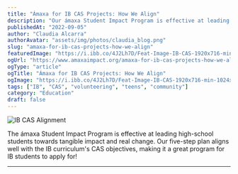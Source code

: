 ```yaml
---
title: "Ámaxa for IB CAS Projects: How We Align"
description: "Our ámaxa Student Impact Program is effective at leading high-school students towards tangible impact and real change. Our five-step plan aligns well with the IB curriculum's CAS objectives, making it a great program for IB students to apply for!"
publishedAt: "2022-09-05"
author: "Claudia Alcarra"
authorAvatar: "assets/img/photos/claudia_blog.png"
slug: "amaxa-for-ib-cas-projects-how-we-align"
featuredImage: "https://i.ibb.co/4J2Lh7D/Feat-Image-IB-CAS-1920x716-min-1024x382.jpg"
ogUrl: "https://www.amaxaimpact.org/amaxa-for-ib-cas-projects-how-we-align.html"
ogType: "article"
ogTitle: "Ámaxa for IB CAS Projects: How We Align"
ogImage: "https://i.ibb.co/4J2Lh7D/Feat-Image-IB-CAS-1920x716-min-1024x382.jpg"
tags: ["IB", "CAS", "volunteering", "teens", "community"]
category: "Education"
draft: false
---
```



![IB CAS Alignment](https://i.ibb.co/4J2Lh7D/Feat-Image-IB-CAS-1920x716-min-1024x382.jpg)

The ámaxa Student Impact Program is effective at leading high-school students towards tangible impact and real change. Our five-step plan aligns well with the IB curriculum's CAS objectives, making it a great program for IB students to apply for!

---

<AuthorCard name="Claudia Alcarra" avatar="assets/img/photos/claudia_blog.png" date="2022-09-05" /> 